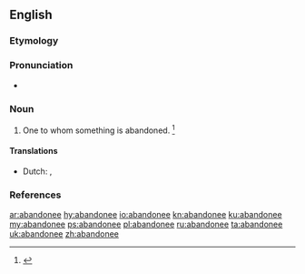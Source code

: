 ==English==

===Etymology===
{{suffix|abandon|ee|lang=en}}

===Pronunciation===
* {{a|GenAm}} {{IPA|/əˈbæn.dəˌni/|lang=en}}

===Noun===
{{en-noun}}

# {{lb|en|legal}} One to whom something is abandoned. {{defdate|Mid 19<sup>th</sup> century.}}<ref name=SOED>{{R:SOED5|page=2}}</ref>

====Translations====
{{trans-top}}
* Dutch: {{t+|nl|cessionaris}},
{{trans-bottom}}

===References===
<references/>

[[ar:abandonee]]
[[hy:abandonee]]
[[io:abandonee]]
[[kn:abandonee]]
[[ku:abandonee]]
[[my:abandonee]]
[[ps:abandonee]]
[[pl:abandonee]]
[[ru:abandonee]]
[[ta:abandonee]]
[[uk:abandonee]]
[[zh:abandonee]]